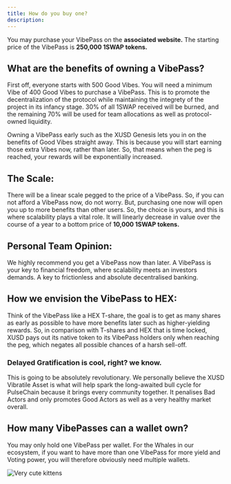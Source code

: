 ```yaml
---
title: How do you buy one?
description: 
---
```


You may purchase your VibePass on the **associated website.**
The starting price of the VibePass is **250,000 1SWAP tokens.**

## **What are the benefits of owning a VibePass?**

First off, everyone starts with 500 Good Vibes. You will need a minimum Vibe of 400 Good Vibes to purchase a VibePass.
This is to promote the decentralization of the protocol while maintaining the integrety of the project in its infancy stage. 30% of all 1SWAP received will be burned, and the remaining 70% will be used for team allocations as well as protocol-owned liquidity. 

Owning a VibePass early such as the XUSD Genesis lets you in on the benefits of Good Vibes straight away. This is because you will start earning those extra Vibes now, rather than later. So, that means when the peg is reached, your rewards will be exponentially increased.

## **The Scale:** 

There will be a linear scale pegged to the price of a VibePass. So, if you can not afford a VibePass now, do not worry. But, purchasing one now will open you up to more benefits than other users.
So, the choice is yours, and this is where scalability plays a vital role. It will linearly decrease in value over the course of a year to a bottom price of **10,000 1SWAP tokens.**

## **Personal Team Opinion:**

We highly recommend you get a VibePass now than later. A VibePass is your key to financial freedom, where scalability meets an investors demands. A key to frictionless and absolute decentralised banking.

## **How we envision the VibePass to HEX:** 

Think of the VibePass like a HEX T-share, the goal is to get as many shares as early as possible to have more benefits later such as higher-yielding rewards.
So, in comparison with T-shares and HEX that is time locked, XUSD pays out its native token to its VibePass holders only when reaching the peg, which negates all possible chances of a harsh sell-off.

### Delayed Gratification is cool, right? we know.

This is going to be absolutely revolutionary. We personally believe the XUSD Vibratile Asset is what will help spark the long-awaited bull cycle for PulseChain because it brings every community together. 
It penalises Bad Actors and only promotes Good Actors as well as a very healthy market overall.

## **How many VibePasses can a wallet own?**

You may only hold one VibePass per wallet. For the Whales in our ecosystem, if you want to have more than one VibePass for more yield and Voting power, you will therefore obviously need multiple wallets.



![Very cute kittens](/XUSDVibePassflowchart.jpg 'XUSD VibePass')

